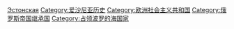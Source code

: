 {{Catmore}}

[[Category:苏联加盟共和国|Эстонская]]
[[Category:爱沙尼亚历史|Category:爱沙尼亚历史]]
[[Category:欧洲社会主义共和国|Category:欧洲社会主义共和国]]
[[Category:俄罗斯帝国继承国|Category:俄罗斯帝国继承国]]
[[Category:占领波罗的海国家|Category:占领波罗的海国家]]